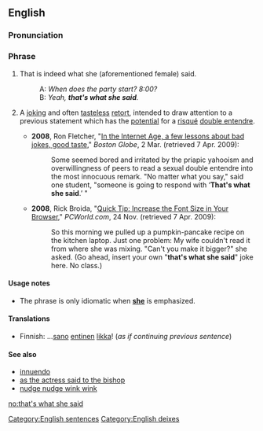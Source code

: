 ==English==
===Pronunciation===
{{audio|en-us-that's what she said.ogg|Audio (US)}}

===Phrase===
{{infl|en|phrase|head=[[that]][['s]] [[what]] [[she]] [[said]]}}

# {{literally}} That is indeed what she (aforementioned female) said.
#: A: ''When does the party start? 8:00?''
#: B: ''Yeah, '''that's what she said'''.''
# {{US|humorous|idiomatic}} A [[joke|joking]] and often [[tasteless]] [[retort]], intended to draw attention to a previous statement which has the [[potential]] for a [[risqué]] [[double entendre]].
#* '''2008''',  Ron Fletcher, "[http://www.boston.com/news/local/articles/2008/03/02/in_the_internet_age_a_few_lessons_about_bad_jokes_good_taste/ In the Internet Age, a few lessons about bad jokes, good taste]," ''Boston Globe'', 2 Mar. (retrieved 7 Apr. 2009):
#*: Some seemed bored and irritated by the priapic yahooism and overwillingness of peers to read a sexual double entendre into the most innocuous remark. "No matter what you say," said one student, "someone is going to respond with ‘'''That's what she said'''.’ "
#* '''2008''', Rick Broida, "[http://www.pcworld.com/businesscenter/article/154442/quick_tip_increase_the_font_size_in_your_browser.html?tk=rl_noinform Quick Tip: Increase the Font Size in Your Browser]," ''PCWorld.com'', 24 Nov. (retrieved 7 Apr. 2009):
#*: So this morning we pulled up a pumpkin-pancake recipe on the kitchen laptop. Just one problem: My wife couldn't read it from where she was mixing. "Can't you make it bigger?" she asked. (Go ahead, insert your own "'''that's what she said'''" joke here. No class.)

====Usage notes====
* The phrase is only idiomatic when '''[[she]]''' is emphasized.

====Translations====
{{trans-top|retort}}
* Finnish: ...[[sano]] [[entinen]] [[likka]]! (''as if continuing previous sentence'')
{{trans-mid}}
{{trans-bottom}}

====See also====
* [[innuendo]]
* [[as the actress said to the bishop]]
* [[nudge nudge wink wink]]

[[Category:English sentences]]
[[Category:English deixes]]

[[no:that's what she said]]